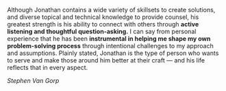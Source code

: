 Although Jonathan contains a wide variety of skillsets to create solutions, and diverse topical and technical knowledge to provide counsel, his greatest strength is his ability to connect with others through **active listening and thoughtful question-asking.** I can say from personal experience that he has been **instrumental in helping me shape my own problem-solving process** through intentional challenges to my approach and assumptions. Plainly stated, Jonathan is the type of person who wants to serve and make those around him better at their craft — and his life reflects that in every aspect.

_Stephen Van Gorp_
